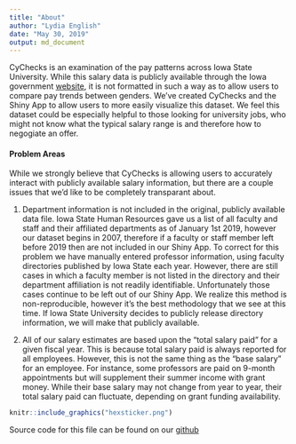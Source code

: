 ```yaml
---
title: "About"
author: "Lydia English"
date: "May 30, 2019"
output: md_document
---
```


CyChecks is an examination of the pay patterns across Iowa State University. While this salary data is publicly available through the Iowa government [website](https://data.iowa.gov/State-Finances/State-of-Iowa-Salary-Book/s3p7-wy6w), it is not formatted in such a way as to allow users to compare pay trends between genders. We've created CyChecks and the Shiny App to allow users to more easily visualize this dataset. We feel this dataset could be especially helpful to those looking for university jobs, who might not know what the typical salary range is and therefore how to negogiate an offer.    

#### Problem Areas

While we strongly believe that CyChecks is allowing users to accurately interact with publicly available salary information, but there are a couple issues that we'd like to be completely transparant about. 

1. Department information is not included in the original, publicly available data file. Iowa State Human Resources gave us a list of all faculty and staff and their affiliated departments as of January 1st 2019, however our dataset begins in 2007, therefore if a faculty or staff member left before 2019 then are not included in our Shiny App. To correct for this problem we have manually entered professor information, using faculty directories published by Iowa State each year. However, there are still cases in which a faculty member is not listed in the directory and their department affiliation is not readily identifiable. Unfortunately those cases continue to be left out of our Shiny App. We realize this method is non-reproducible, however it's the best methodology that we see at this time. If Iowa State University decides to publicly release directory information, we will make that publicly available. 

2. All of our salary estimates are based upon the "total salary paid" for a given fiscal year. This is because total salary paid is always reported for all employees. However, this is not the same thing as the "base salary" for an employee. For instance, some professors are paid on 9-month appointments but will supplement their summer income with grant money. While their base salary may not change from year to year, their total salary paid can fluctuate, depending on grant funding availability. 


```r
knitr::include_graphics("hexsticker.png")
```

Source code for this file can be found on our [github](https://github.com/vanichols/CyChecks)
